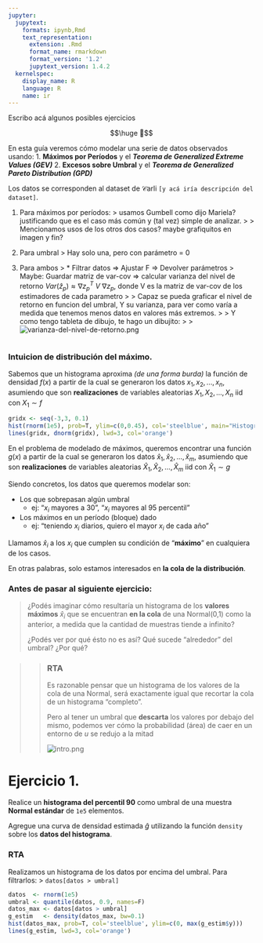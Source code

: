 ```yaml
---
jupyter:
  jupytext:
    formats: ipynb,Rmd
    text_representation:
      extension: .Rmd
      format_name: rmarkdown
      format_version: '1.2'
      jupytext_version: 1.4.2
  kernelspec:
    display_name: R
    language: R
    name: ir
---
```


Escribo acá algunos posibles ejercicios

$$\huge 🙈$$


En esta guía veremos cómo modelar una serie de datos observados usando:
1. **Máximos por Períodos** y el ***Teorema de Generalized Extreme Values (GEV)***
2. **Excesos sobre Umbral** y el ***Teorema de Generalized Pareto Distribution (GPD)***

Los datos se corresponden al dataset de $\mathcal C$arli  `[y acá iría descripción del dataset]`.

1. Para máximos por períodos: 
> usamos Gumbell como dijo Mariela? justificando que es el caso más común y (tal vez) simple de analizar.
>
> Mencionamos usos de los otros dos casos? maybe grafiquitos en imagen y fin?

1. Para umbral
> Hay solo una, pero con parámetro = 0

3. Para ambos
> * Filtrar datos => Ajustar F => Devolver parámetros
> Maybe: Guardar matriz de var-cov => calcular varianza del nivel de retorno $Var(\hat z_p)\approx \nabla z_p^T \ V \ \nabla z_p$, donde V es la matriz de var-cov de los estimadores de cada parametro
>
>   Capaz se pueda graficar el nivel de retorno en funcion del umbral, Y su varianza, para ver como varía a medida que tenemos menos datos en valores más extremos.
>
>   Y como tengo tableta de dibujo, te hago un dibujito:
>
> ![varianza-del-nivel-de-retorno.png](../Imagenes/varianza-del-nivel-de-retorno.png)


```r

```

### Intuicion de distribución del máximo.

Sabemos que un histograma aproxima *(de una forma burda)* la función de densidad $f(x)$ a partir de la cual se generaron los datos $x_1, x_2, \dots, x_n$, asumiendo que son **realizaciones** de variables aleatorias $X_1, X_2, \dots, X_n \ \text{iid}$ con $X_1 \sim f$ 

```r
gridx <- seq(-3,3, 0.1)
hist(rnorm(1e5), prob=T, ylim=c(0,0.45), col='steelblue', main="Histograma de Datos ~ N(0,1)")
lines(gridx, dnorm(gridx), lwd=3, col='orange')
```

<!-- #region -->
En el problema de modelado de máximos, queremos encontrar una función $g(x)$ a partir de la cual se generaron los datos $\hat x_1, \hat x_2, \dots ,\hat x_m$, asumiendo que son **realizaciones** de variables aleatorias $\hat X_1, \hat X_2, \dots, \hat X_m \ \text{iid}$ con $\hat X_1 \sim g$

Siendo concretos, los datos que queremos modelar son:

* Los que sobrepasan algún umbral
  * ej: "$x_i$ mayores a 30", "$x_i$ mayores al 95 percentil"
    
    
* Los máximos en un período (bloque) dado
  * ej: "teniendo $x_i$ diarios, quiero el mayor $x_i$ de cada año"
  
Llamamos $\hat x_i$ a los $x_i$ que cumplen su condición de "**máximo**" en cualquiera de los casos.
<!-- #endregion -->

<!-- #region -->
En otras palabras, solo estamos interesados en **la cola de la distribución**.


### Antes de pasar al siguiente ejercicio:

>  ¿Podés imaginar cómo resultaría un histograma de los **valores máximos** $\hat x_i$ que se encuentran **en la cola** de una Normal(0,1) como la anterior, a medida que la cantidad de muestras tiende a infinito?
>
> ¿Podés ver por qué ésto no es así? Qué sucede "alrededor" del umbral? ¿Por qué?

> > ### RTA
> > Es razonable pensar que un histograma de los valores de la cola de una Normal, será exactamente igual que recortar la cola de un histograma "completo".
> > 
> > Pero al tener un umbral que **descarta** los valores por debajo del mismo, podemos ver cómo la probabilidad (área) de caer en un entorno de $u$ se redujo a la mitad
> >
> > ![intro.png](../Imagenes/intro.png)
<!-- #endregion -->

# Ejercicio 1.

Realice un **histograma del percentil 90** como umbral de una muestra **Normal estándar** de `1e5` elementos.

Agregue una curva de densidad estimada $\hat g$ utilizando la función `density` sobre los **datos del histograma**.


### RTA

Realizamos un histograma de los datos por encima del umbral. Para filtrarlos:
> `datos[datos > umbral]`

```r
datos  <- rnorm(1e5)
umbral <- quantile(datos, 0.9, names=F)
datos_max <- datos[datos > umbral]
g_estim   <- density(datos_max, bw=0.1)
hist(datos_max, prob=T, col='steelblue', ylim=c(0, max(g_estim$y)))
lines(g_estim, lwd=3, col='orange')
```

```r

```
